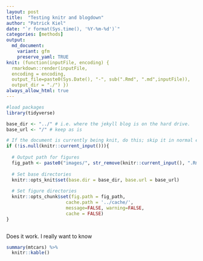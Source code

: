 ```yaml
---
layout: post
title:  "Testing knitr and blogdown"
author: "Patrick Kiel"
date: "`r format(Sys.time(), '%Y-%m-%d')`"
categories: [methods]
output:
  md_document:
    variant: gfm
    preserve_yaml: TRUE
knit: (function(inputFile, encoding) {
  rmarkdown::render(inputFile, 
  encoding = encoding, 
  output_file=paste0(Sys.Date(), "-", sub(".Rmd", ".md",inputFile)), 
  output_dir = "./") })
always_allow_html: true
---
```


```r
#load packages
library(tidyverse)

base_dir <- "../" # i.e. where the jekyll blog is on the hard drive.
base_url <- "/" # keep as is

# If the document is currently being knit, do this; skip it in normal execution
if (!is.null(knitr::current_input())){
  
  # Output path for figures
  fig_path <- paste0("images/", str_remove(knitr::current_input(), ".Rmd"), "/")
  
  # Set base directories
  knitr::opts_knit$set(base.dir = base_dir, base.url = base_url)
  
  # Set figure directories
  knitr::opts_chunk$set(fig.path = fig_path,
                      cache.path = '../cache/',
                      message=FALSE, warning=FALSE,
                      cache = FALSE)
}



```



Does it work. I really want to know

```r
summary(mtcars) %>%
  knitr::kable()
```

